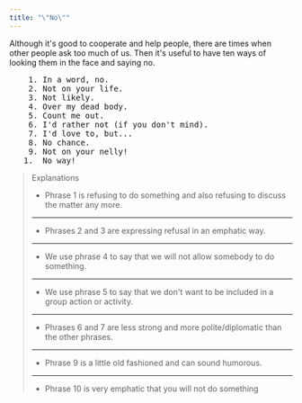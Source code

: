 ```yaml
---
title: "\"No\""
---
```


Although it's good to cooperate and help people, there are times when other people ask too much of us. Then it's useful to have ten ways of looking them in the face and saying no.

<pre className="text-xl font-semibold font-sans leading-3">
    1. In a word, no.
    2. Not on your life.
    3. Not likely.
    4. Over my dead body.
    5. Count me out.
    6. I'd rather not (if you don't mind).
    7. I'd love to, but...
    8. No chance.
    9. Not on your nelly!
   1.  No way!
</pre>

> Explanations
>
> - Phrase 1 is refusing to do something and also refusing to discuss the matter any more.
>
> ---
>
> - Phrases 2 and 3 are expressing refusal in an emphatic way.
>
> ---
>
> - We use phrase 4 to say that we will not allow somebody to do something.
>
> ---
>
> - We use phrase 5 to say that we don't want to be included in a group action or activity.
>
> ---
>
> - Phrases 6 and 7 are less strong and more polite/diplomatic than the other phrases.
>
> ---
>
> - Phrase 9 is a little old fashioned and can sound humorous.
>
> ---
>
> - Phrase 10 is very emphatic that you will not do something
